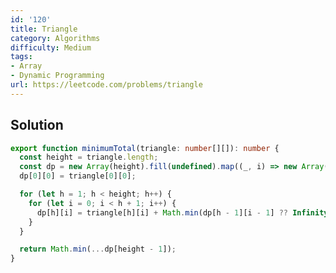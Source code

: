 ```yaml
---
id: '120'
title: Triangle
category: Algorithms
difficulty: Medium
tags:
- Array
- Dynamic Programming
url: https://leetcode.com/problems/triangle
---
```


## Solution

```typescript filename="solution.ts" copy
export function minimumTotal(triangle: number[][]): number {
  const height = triangle.length;
  const dp = new Array(height).fill(undefined).map((_, i) => new Array(i + 1).fill(undefined));
  dp[0][0] = triangle[0][0];

  for (let h = 1; h < height; h++) {
    for (let i = 0; i < h + 1; i++) {
      dp[h][i] = triangle[h][i] + Math.min(dp[h - 1][i - 1] ?? Infinity, dp[h - 1][i] ?? Infinity);
    }
  }

  return Math.min(...dp[height - 1]);
}
```

